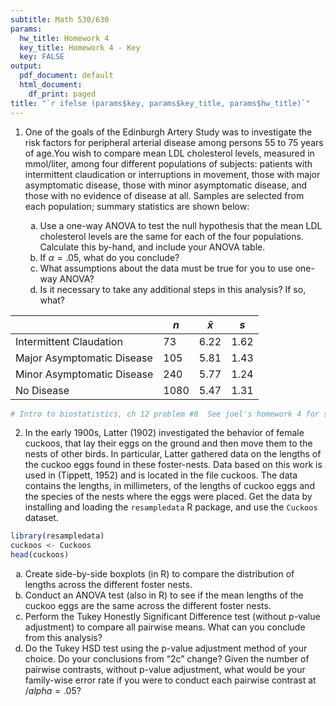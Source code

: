 ```yaml
---
subtitle: Math 530/630
params:
  hw_title: Homework 4
  key_title: Homework 4 - Key
  key: FALSE
output:
  pdf_document: default
  html_document:
    df_print: paged
title: "`r ifelse (params$key, params$key_title, params$hw_title)`"
---
```


<!-- To make the HW key -->
<!-- rmarkdown::render("hw/HW4/HW4.Rmd", output_file = "HW4-key.pdf",  params = list(key=TRUE), output_format = "pdf_document") -->
<!-- rmarkdown::render("hw/HW4/HW4.Rmd", output_file = "HW4-key.html", params = list(key=TRUE), output_format = "html_document") -->

1. One of the goals of the Edinburgh Artery Study was to investigate the risk factors for peripheral arterial disease among persons 55 to 75 years of age.You wish to compare mean LDL cholesterol levels, measured in mmol/liter, among four different populations of subjects: patients with intermittent claudication or interruptions in movement, those with major asymptomatic disease, those with minor asymptomatic disease, and those with no evidence of disease at all. Samples are selected from each population; summary statistics are shown below:

    a. Use a one-way ANOVA to test the null hypothesis that the mean LDL cholesterol levels are the same for each of the four populations.  Calculate this by-hand, and include your ANOVA table.  
    b. If $\alpha=.05$, what do you conclude?
    c. What assumptions about the data must be true for you to use one-way ANOVA?
    d. Is it necessary to take any additional steps in this analysis?  If so, what?
  
|                             |    $n$   |    $\bar{x}$  |  $s$ |
|-----------------------------|----------|---------------|------|
| Intermittent Claudation     | 73       |  6.22         | 1.62 |
| Major Asymptomatic Disease  | 105      |  5.81         | 1.43 |
| Minor Asymptomatic Disease  | 240      |  5.77         | 1.24 |
| No Disease                  | 1080     |  5.47         | 1.31 |

  
```r
# Intro to biostatistics, ch 12 problem #8  See joel's homework 4 for solution.

```

2. In the early 1900s, Latter (1902) investigated the behavior of female cuckoos, that lay their eggs on the ground and then move them to the nests of other birds. In particular, Latter gathered data on the lengths of the cuckoo eggs found in these foster-nests. Data based on this work is used in (Tippett, 1952) and is located in the file cuckoos. The data contains the lengths, in millimeters, of the lengths of cuckoo eggs and the species of the nests where the eggs were placed. Get the data by installing and loading the `resampledata` R package, and use the `Cuckoos` dataset.

```r
library(resampledata)
cuckoos <- Cuckoos
head(cuckoos)
```




  a. Create side-by-side boxplots (in R) to compare the distribution of lengths across the different foster nests.
  b. Conduct an ANOVA test (also in R) to see if the mean lengths of the cuckoo eggs are the same across the different foster nests.
  c. Perform the Tukey Honestly Significant Difference test (without p-value adjustment) to compare all pairwise means. What can you conclude from this analysis?
  d. Do the Tukey HSD test using the p-value adjustment method of your choice. Do your conclusions from "2c" change? Given the number of pairwise contrasts, without p-value adjustment, what would be your family-wise error rate if you were to conduct each pairwise contrast at $/alpha = .05$?
